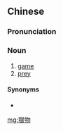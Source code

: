 {{also|猎物}}
==Chinese==
{{zh-forms|s=猎物}}

===Pronunciation===
{{zh-pron
|m=lièwù
|c=lip6 mat6
|h=pfs=lia̍p-vu̍t
|cat=n
}}

===Noun===
{{zh-noun}}

# [[game]] {{gloss|wild animals hunted for food}}
# [[prey]]

====Synonyms====
* {{zh-l|野味}}

[[mg:獵物]]